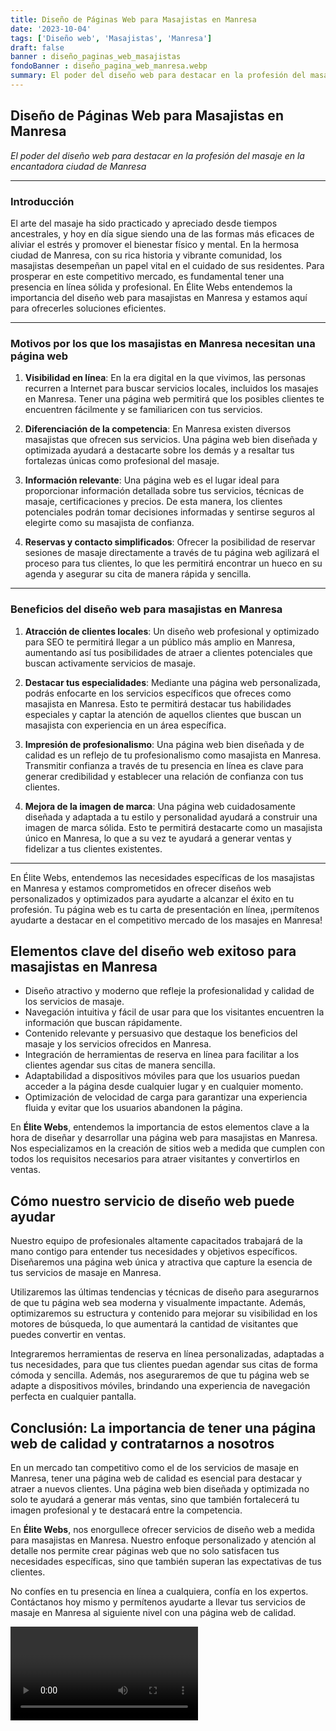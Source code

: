```yaml
---
title: Diseño de Páginas Web para Masajistas en Manresa
date: '2023-10-04'
tags: ['Diseño web', 'Masajistas', 'Manresa']
draft: false
banner : diseño_paginas_web_masajistas
fondoBanner : diseño_pagina_web_manresa.webp
summary: El poder del diseño web para destacar en la profesión del masaje en la encantadora ciudad de Manresa
---
```


## Diseño de Páginas Web para Masajistas en Manresa

*El poder del diseño web para destacar en la profesión del masaje en la encantadora ciudad de Manresa*

---

### Introducción

El arte del masaje ha sido practicado y apreciado desde tiempos ancestrales, y hoy en día sigue siendo una de las formas más eficaces de aliviar el estrés y promover el bienestar físico y mental. En la hermosa ciudad de Manresa, con su rica historia y vibrante comunidad, los masajistas desempeñan un papel vital en el cuidado de sus residentes. Para prosperar en este competitivo mercado, es fundamental tener una presencia en línea sólida y profesional. En Élite Webs entendemos la importancia del diseño web para masajistas en Manresa y estamos aquí para ofrecerles soluciones eficientes.

---

### Motivos por los que los masajistas en Manresa necesitan una página web

1. **Visibilidad en línea**: En la era digital en la que vivimos, las personas recurren a Internet para buscar servicios locales, incluidos los masajes en Manresa. Tener una página web permitirá que los posibles clientes te encuentren fácilmente y se familiaricen con tus servicios.

2. **Diferenciación de la competencia**: En Manresa existen diversos masajistas que ofrecen sus servicios. Una página web bien diseñada y optimizada ayudará a destacarte sobre los demás y a resaltar tus fortalezas únicas como profesional del masaje.

3. **Información relevante**: Una página web es el lugar ideal para proporcionar información detallada sobre tus servicios, técnicas de masaje, certificaciones y precios. De esta manera, los clientes potenciales podrán tomar decisiones informadas y sentirse seguros al elegirte como su masajista de confianza.

4. **Reservas y contacto simplificados**: Ofrecer la posibilidad de reservar sesiones de masaje directamente a través de tu página web agilizará el proceso para tus clientes, lo que les permitirá encontrar un hueco en su agenda y asegurar su cita de manera rápida y sencilla.

---

### Beneficios del diseño web para masajistas en Manresa

1. **Atracción de clientes locales**: Un diseño web profesional y optimizado para SEO te permitirá llegar a un público más amplio en Manresa, aumentando así tus posibilidades de atraer a clientes potenciales que buscan activamente servicios de masaje.

2. **Destacar tus especialidades**: Mediante una página web personalizada, podrás enfocarte en los servicios específicos que ofreces como masajista en Manresa. Esto te permitirá destacar tus habilidades especiales y captar la atención de aquellos clientes que buscan un masajista con experiencia en un área específica.

3. **Impresión de profesionalismo**: Una página web bien diseñada y de calidad es un reflejo de tu profesionalismo como masajista en Manresa. Transmitir confianza a través de tu presencia en línea es clave para generar credibilidad y establecer una relación de confianza con tus clientes.

4. **Mejora de la imagen de marca**: Una página web cuidadosamente diseñada y adaptada a tu estilo y personalidad ayudará a construir una imagen de marca sólida. Esto te permitirá destacarte como un masajista único en Manresa, lo que a su vez te ayudará a generar ventas y fidelizar a tus clientes existentes.

---

En Élite Webs, entendemos las necesidades específicas de los masajistas en Manresa y estamos comprometidos en ofrecer diseños web personalizados y optimizados para ayudarte a alcanzar el éxito en tu profesión. Tu página web es tu carta de presentación en línea, ¡permítenos ayudarte a destacar en el competitivo mercado de los masajes en Manresa!

<GifSeo />

<Cta />

## Elementos clave del diseño web exitoso para masajistas en Manresa

- Diseño atractivo y moderno que refleje la profesionalidad y calidad de los servicios de masaje.
- Navegación intuitiva y fácil de usar para que los visitantes encuentren la información que buscan rápidamente.
- Contenido relevante y persuasivo que destaque los beneficios del masaje y los servicios ofrecidos en Manresa.
- Integración de herramientas de reserva en línea para facilitar a los clientes agendar sus citas de manera sencilla.
- Adaptabilidad a dispositivos móviles para que los usuarios puedan acceder a la página desde cualquier lugar y en cualquier momento.
- Optimización de velocidad de carga para garantizar una experiencia fluida y evitar que los usuarios abandonen la página.

En **Élite Webs**, entendemos la importancia de estos elementos clave a la hora de diseñar y desarrollar una página web para masajistas en Manresa. Nos especializamos en la creación de sitios web a medida que cumplen con todos los requisitos necesarios para atraer visitantes y convertirlos en ventas.

## Cómo nuestro servicio de diseño web puede ayudar

Nuestro equipo de profesionales altamente capacitados trabajará de la mano contigo para entender tus necesidades y objetivos específicos. Diseñaremos una página web única y atractiva que capture la esencia de tus servicios de masaje en Manresa.

Utilizaremos las últimas tendencias y técnicas de diseño para asegurarnos de que tu página web sea moderna y visualmente impactante. Además, optimizaremos su estructura y contenido para mejorar su visibilidad en los motores de búsqueda, lo que aumentará la cantidad de visitantes que puedes convertir en ventas.

Integraremos herramientas de reserva en línea personalizadas, adaptadas a tus necesidades, para que tus clientes puedan agendar sus citas de forma cómoda y sencilla. Además, nos aseguraremos de que tu página web se adapte a dispositivos móviles, brindando una experiencia de navegación perfecta en cualquier pantalla.

## Conclusión: La importancia de tener una página web de calidad y contratarnos a nosotros

En un mercado tan competitivo como el de los servicios de masaje en Manresa, tener una página web de calidad es esencial para destacar y atraer a nuevos clientes. Una página web bien diseñada y optimizada no solo te ayudará a generar más ventas, sino que también fortalecerá tu imagen profesional y te destacará entre la competencia.

En **Élite Webs**, nos enorgullece ofrecer servicios de diseño web a medida para masajistas en Manresa. Nuestro enfoque personalizado y atención al detalle nos permite crear páginas web que no solo satisfacen tus necesidades específicas, sino que también superan las expectativas de tus clientes.

No confíes en tu presencia en línea a cualquiera, confía en los expertos. Contáctanos hoy mismo y permítenos ayudarte a llevar tus servicios de masaje en Manresa al siguiente nivel con una página web de calidad.

<Video />

<CtaBot job='Masajistas' city='Manresa'/>

<Gmaps query='Manresa+españa+maps' />